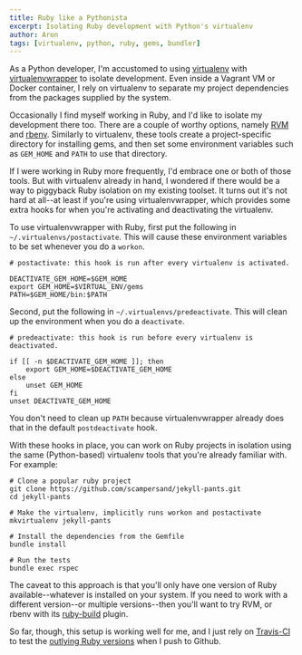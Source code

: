 ```yaml
---
title: Ruby like a Pythonista
excerpt: Isolating Ruby development with Python's virtualenv
author: Aron
tags: [virtualenv, python, ruby, gems, bundler]
---
```


As a Python developer, I'm accustomed to using
[virtualenv](https://virtualenv.pypa.io/en/stable/)
with
[virtualenvwrapper](https://virtualenvwrapper.readthedocs.io/en/latest/index.html)
to isolate development. Even inside a Vagrant VM or Docker container, I rely on
virtualenv to separate my project dependencies from the packages supplied by the
system.

Occasionally I find myself working in Ruby, and I'd like to isolate my
development there too. There are a couple of worthy options,
namely [RVM](https://rvm.io/) and [rbenv](https://github.com/rbenv/rbenv).
Similarly to virtualenv, these tools create a project-specific directory for
installing gems, and then set some environment variables such as `GEM_HOME` and
`PATH` to use that directory.

If I were working in Ruby more frequently, I'd embrace one or both of
those tools. But with virtualenv already in hand, I wondered if there would be a
way to piggyback Ruby isolation on my existing toolset. It turns out it's not
hard at all--at least if you're using virtualenvwrapper, which provides some
extra hooks for when you're activating and deactivating the virtualenv.

To use virtualenvwrapper with Ruby, first put the following in
`~/.virtualenvs/postactivate`. This will cause these environment variables to be
set whenever you do a `workon`.

    # postactivate: this hook is run after every virtualenv is activated.

    DEACTIVATE_GEM_HOME=$GEM_HOME
    export GEM_HOME=$VIRTUAL_ENV/gems
    PATH=$GEM_HOME/bin:$PATH

Second, put the following in `~/.virtualenvs/predeactivate`. This will clean up
the environment when you do a `deactivate`.

    # predeactivate: this hook is run before every virtualenv is deactivated.

    if [[ -n $DEACTIVATE_GEM_HOME ]]; then
        export GEM_HOME=$DEACTIVATE_GEM_HOME
    else
        unset GEM_HOME
    fi
    unset DEACTIVATE_GEM_HOME

You don't need to clean up `PATH` because virtualenvwrapper already does that in
the default `postdeactivate` hook.

With these hooks in place, you can work on Ruby projects in isolation using the
same (Python-based) virtualenv tools that you're already familiar with. For
example:

    # Clone a popular ruby project
    git clone https://github.com/scampersand/jekyll-pants.git
    cd jekyll-pants

    # Make the virtualenv, implicitly runs workon and postactivate
    mkvirtualenv jekyll-pants

    # Install the dependencies from the Gemfile
    bundle install

    # Run the tests
    bundle exec rspec

The caveat to this approach is that you'll only have one version of Ruby
available--whatever is installed on your system. If you need to work with a
different version--or multiple versions--then you'll want to try RVM, or rbenv
with its [ruby-build](https://github.com/rbenv/ruby-build) plugin.

So far, though, this setup is working well for me, and I just rely
on [Travis-CI](https://travis-ci.org/scampersand/jekyll-pants)
to test the [outlying Ruby versions](http://rubies.travis-ci.org/) when I push
to Github.
